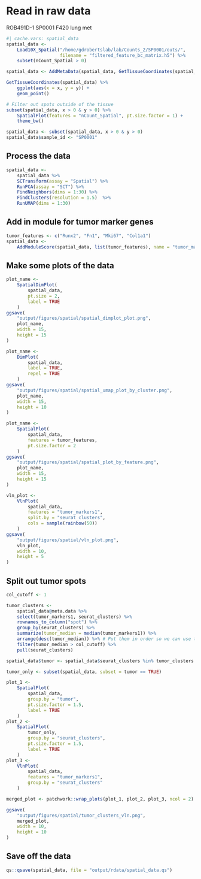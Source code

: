 # Read in raw data

ROB491D-1     SP0001      F420 lung met

```r
#| cache.vars: spatial_data
spatial_data <-
    Load10X_Spatial("/home/gdrobertslab/lab/Counts_2/SP0001/outs/",
                    filename = "filtered_feature_bc_matrix.h5") %>%
    subset(nCount_Spatial > 0)

spatial_data <- AddMetaData(spatial_data, GetTissueCoordinates(spatial_data))

GetTissueCoordinates(spatial_data) %>%
    ggplot(aes(x = x, y = y)) +
    geom_point()

# Filter out spots outside of the tissue
subset(spatial_data, x > 0 & y > 0) %>%
    SpatialPlot(features = "nCount_Spatial", pt.size.factor = 1) +
    theme_bw()

spatial_data <- subset(spatial_data, x > 0 & y > 0)
spatial_data$sample_id <- "SP0001"
```

## Process the data
```r
spatial_data <-
    spatial_data %>%
    SCTransform(assay = "Spatial") %>%
    RunPCA(assay = "SCT") %>%
    FindNeighbors(dims = 1:30) %>%
    FindClusters(resolution = 1.5)  %>%
    RunUMAP(dims = 1:30)
```

## Add in module for tumor marker genes
```r
tumor_features <- c("Runx2", "Fn1", "Mki67", "Col1a1")
spatial_data <-
    AddModuleScore(spatial_data, list(tumor_features), name = "tumor_markers")
```

## Make some plots of the data
```r
plot_name <-
    SpatialDimPlot(
        spatial_data,
        pt.size = 2,
        label = TRUE
    )
ggsave(
    "output/figures/spatial/spatial_dimplot_plot.png",
    plot_name,
    width = 15,
    height = 15
)

plot_name <-
    DimPlot(
        spatial_data,
        label = TRUE,
        repel = TRUE
    )
ggsave(
    "output/figures/spatial/spatial_umap_plot_by_cluster.png",
    plot_name,
    width = 15,
    height = 10
)

plot_name <-
    SpatialPlot(
        spatial_data,
        features = tumor_features,
        pt.size.factor = 2
    )
ggsave(
    "output/figures/spatial/spatial_plot_by_feature.png",
    plot_name,
    width = 15,
    height = 15
)

vln_plot <-
    VlnPlot(
        spatial_data,
        features = "tumor_markers1",
        split.by = "seurat_clusters",
        cols = sample(rainbow(50))
    )
ggsave(
    "output/figures/spatial/vln_plot.png",
    vln_plot,
    width = 10,
    height = 5
)
```

## Split out tumor spots
```r
col_cutoff <- 1

tumor_clusters <-
    spatial_data@meta.data %>%
    select(tumor_markers1, seurat_clusters) %>%
    rownames_to_column("spot") %>%
    group_by(seurat_clusters) %>%
    summarize(tumor_median = median(tumor_markers1)) %>%
    arrange(desc(tumor_median)) %>% # Put them in order so we can use this later
    filter(tumor_median > col_cutoff) %>%
    pull(seurat_clusters)

spatial_data$tumor <- spatial_data$seurat_clusters %in% tumor_clusters

tumor_only <- subset(spatial_data, subset = tumor == TRUE)

plot_1 <-
    SpatialPlot(
        spatial_data,
        group.by = "tumor",
        pt.size.factor = 1.5,
        label = TRUE
    )
plot_2 <-
    SpatialPlot(
        tumor_only,
        group.by = "seurat_clusters",
        pt.size.factor = 1.5,
        label = TRUE
    )
plot_3 <-
    VlnPlot(
        spatial_data,
        features = "tumor_markers1",
        group.by = "seurat_clusters"
    )

merged_plot <- patchwork::wrap_plots(plot_1, plot_2, plot_3, ncol = 2)

ggsave(
    "output/figures/spatial/tumor_clusters_vln.png",
    merged_plot,
    width = 10,
    height = 10
)
```

## Save off the data
```r
qs::qsave(spatial_data, file = "output/rdata/spatial_data.qs")
```